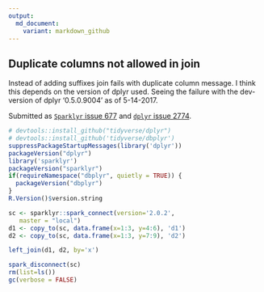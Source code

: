 ```yaml
---
output:
  md_document:
    variant: markdown_github
---
```


<!-- Generated from .Rmd. Please edit that file -->

## Duplicate columns not allowed in join

Instead of adding suffixes join fails with duplicate column message.  I think this depends on the version of dplyr used.  Seeing the failure with the dev-version of dplyr '0.5.0.9004' as of 5-14-2017.

Submitted as [`Sparklyr` issue 677](https://github.com/rstudio/sparklyr/issues/677) and [`dplyr` issue 2774](https://github.com/tidyverse/dplyr/issues/2774).

```r
# devtools::install_github("tidyverse/dplyr")
# devtools::install_github('tidyverse/dbplyr')
suppressPackageStartupMessages(library('dplyr'))
packageVersion("dplyr")
library('sparklyr')
packageVersion("sparklyr")
if(requireNamespace("dbplyr", quietly = TRUE)) {
  packageVersion("dbplyr")
}
R.Version()$version.string

sc <- sparklyr::spark_connect(version='2.0.2', 
   master = "local")
d1 <- copy_to(sc, data.frame(x=1:3, y=4:6), 'd1')
d2 <- copy_to(sc, data.frame(x=1:3, y=7:9), 'd2')

left_join(d1, d2, by='x')
```

```r
spark_disconnect(sc)
rm(list=ls())
gc(verbose = FALSE)
```